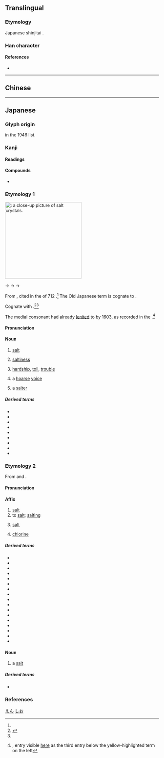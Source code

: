 {{also|𥂁}}
{{character info}}
==Translingual==
{{Han simplified forms|鹽|塩|盐}}

===Etymology===
Japanese shinjitai {{Han simp|鹽|f=臣|t=土|f2=鹵|t2=口|nocap=y}}.

===Han character===
{{Han char|rn=32|rad=土|as=10|sn=13|four=|canj=GORT|ids=⿰土𬐚}}

====References====
* {{Han ref|kx=0236.341|dkj=05382|dj=0474.270|hdz=10472.111|uh=5869|ud=22633}}

----

==Chinese==
{{zh-see|鹽|v}}

----

==Japanese==
{{ja-kanji forms|塩|鹽}}

===Glyph origin===
{{Han simp|鹽}} in the 1946 {{w|Tōyō kanji}} list.
===Kanji===
{{ja-kanji|grade=4|rs=土10|kyu=鹽}}

====Readings====
{{ja-readings
|goon=えん<えん<えむ
|kanon=えん<えん<えむ
|kun=しお-<しほ-
}}

====Compounds====
* {{ja-r|塩梅|あんばい}}

===Etymology 1===
{{ja-kanjitab|しお|yomi=k}}
[[Image:Sal (close).jpg|thumb|250px|{{m|ja|塩|tr=shio}}: a close-up picture of '''[[salt]]''' [[crystal]]s.]]
{{wp|lang=ja}}
{{wp|Salt}}

{{IPAchar|⟨sipo⟩}} → {{IPAchar|/ɕiɸo/}} → {{IPAchar|/ɕiwo/}} → {{IPAchar|/ɕio/}}

From {{inh|ja|ojp|sort=しお|-}}, cited in the ''{{w|Kojiki}}'' of 712 {{CE}}.<ref name="KDJ"/> The Old Japanese term is cognate to {{cog|ain|シッポ|tr=sippo}}.

Cognate with {{m|ja|潮|tr=shio||&#91;[[ocean]]&#93; [[tide]]}}.<ref name="KDJ">{{R:Kokugo Dai Jiten}}</ref><ref name="DJR"/>

The medial consonant had already [[lenit]]ed to {{IPAchar|/w/}} by 1603, as recorded in the ''{{w|Nippo Jisho}}''.<ref>{{R:Nippo Jisho original}}, entry visible [https://books.google.com/books?id=TFJAAQAAMAAJ&pg=PP615#v=onepage&q=%22xiun%22&f=false here] as the third entry below the yellow-highlighted term on the left</ref>

====Pronunciation====
{{ja-pron|しお|acc=2|acc_ref=DJR,NHK|a=Ja-shio-salt.ogg}}

====Noun====
{{ja-noun|しお|hhira=しほ}}

# [[salt]]
#: {{ja-usex|'''塩'''の結%晶|'''しお''' の けっ%しょう|'''salt''' crystal}}
# [[saltiness]]
#: {{syn|ja|塩気|tr=shioke}}
# {{lb|ja|sort=しお|by extension|colloquial}} [[hardship]], [[toil]], [[trouble]]
# {{lb|ja|sort=しお|colloquial}} a [[hoarse]] [[voice]]
# {{lb|ja|colloquial}} {{short for|ja|塩屋|tr=shioya|dot=:}} a [[salter]]

=====Derived terms=====
{{der-top3}}
* {{ja-r|塩%辛|しお%から}}
* {{ja-r|塩%辛い|しお%からい}}
* {{ja-r|塩%気|しお%け}}
* {{ja-r|塩%剥き|しお%むき}}
* {{ja-r|塩%屋|しお%や}}
* {{ja-r|岩%塩|いわ%しお}}
* {{ja-r|胡%麻%塩|ご%ま%しお}}
* {{ja-r|藻%塩|も%しお}}
* {{ja-r|山%塩|やま%じお}}
{{der-bottom}}

===Etymology 2===
{{ja-kanjitab|えん|yomi=o}}

From {{der|ja|ltc|sort=えん|-}} {{ltc-l|鹽|[[salt]]|id=1}} and {{ltc-l|鹽|to [[salt]]; [[salting]]|id=2}}.

====Pronunciation====
{{ja-pron|えん|acc=1|acc_ref=DJR}}

====Affix====
{{ja-pos|affix|えん}}

# [[salt#Noun|salt]]
# to [[salt#Verb|salt]]; [[salting]]
# {{lb|ja|sort=えん|chemistry}} [[salt#Noun|salt]]
# {{lb|ja|chemistry}} {{short for|ja|塩素|tr=enso|dot=:|sort=えん}} [[chlorine]]

=====Derived terms=====
{{der-top3}}
* {{ja-r|塩%安|えん%あん}}
* {{ja-r|塩%化|えん%か}}
* {{ja-r|塩%害|えん%がい}}
* {{ja-r|塩%基|えん%き}}
* {{ja-r|塩%酸|えん%さん}}
* {{ja-r|塩%蔵|えん%ぞう}}
* {{ja-r|塩%梅|えん%ばい}}
* {{ja-r|塩%分|えん%ぶん}}
* {{ja-r|海%塩|かい%えん}}
* {{ja-r|岩%塩|がん%えん}}
* {{ja-r|山%塩|さん%えん}}
* {{ja-r|食%塩|しょく%えん}}
* {{ja-r|正%塩|せい%えん}}
* {{ja-r|製%塩|せい%えん}}
* {{ja-r|米%塩|べい%えん}}
* {{ja-r|無%塩|ぶ%えん}}
* {{ja-r|無%塩|む%えん}}
{{der-bottom}}

====Noun====
{{ja-noun|えん}}

# {{lb|ja|chemistry|sort=えん}} a [[salt]] {{gloss|[[substance]] mostly [[make|made]] in [[neutralize|neutralization]], such as [[sodium chloride]]}}

=====Derived terms=====
* {{ja-r|塩ポツ|えんポツ}}

===References===
<references/>

[[Category:ja:Sciences|えん]]
[[Category:ja:Seasonings|しお]]